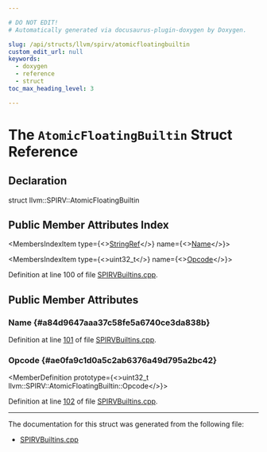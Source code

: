 ```yaml
---

# DO NOT EDIT!
# Automatically generated via docusaurus-plugin-doxygen by Doxygen.

slug: /api/structs/llvm/spirv/atomicfloatingbuiltin
custom_edit_url: null
keywords:
  - doxygen
  - reference
  - struct
toc_max_heading_level: 3

---
```





# The `AtomicFloatingBuiltin` Struct Reference

<DoxygenPage pluginConfig={pluginConfig}>



## Declaration

<CodeBlock>struct llvm::SPIRV::AtomicFloatingBuiltin</CodeBlock>

## Public Member Attributes Index

<MembersIndex>

<MembersIndexItem
  type={<><a href="/docs/api/classes/llvm/stringref">StringRef</a></>}
  name={<><a href="#a84d9647aaa37c58fe5a6740ce3da838b">Name</a></>}>
</MembersIndexItem>

<MembersIndexItem
  type={<>uint32&#95;t</>}
  name={<><a href="#ae0fa9c1d0a5c2ab6376a49d795a2bc42">Opcode</a></>}>
</MembersIndexItem>

</MembersIndex>


Definition at line 100 of file <a href="/docs/api/files/lib/lib/target/lib/target/spirv/spirvbuiltins-cpp">SPIRVBuiltins.cpp</a>.

<SectionDefinition>

## Public Member Attributes

### Name {#a84d9647aaa37c58fe5a6740ce3da838b}

<MemberDefinition
  prototype="StringRef llvm::SPIRV::AtomicFloatingBuiltin::Name">

Definition at line <a href="/docs/api/files/lib/lib/target/lib/target/spirv/spirvbuiltins-cpp/#l00101">101</a> of file <a href="/docs/api/files/lib/lib/target/lib/target/spirv/spirvbuiltins-cpp">SPIRVBuiltins.cpp</a>.
</MemberDefinition>

### Opcode {#ae0fa9c1d0a5c2ab6376a49d795a2bc42}

<MemberDefinition
  prototype={<>uint32&#95;t llvm::SPIRV::AtomicFloatingBuiltin::Opcode</>}>

Definition at line <a href="/docs/api/files/lib/lib/target/lib/target/spirv/spirvbuiltins-cpp/#l00102">102</a> of file <a href="/docs/api/files/lib/lib/target/lib/target/spirv/spirvbuiltins-cpp">SPIRVBuiltins.cpp</a>.
</MemberDefinition>

</SectionDefinition>

<hr/>

The documentation for this struct was generated from the following file:

<ul>
<li><a href="/docs/api/files/lib/lib/target/lib/target/spirv/spirvbuiltins-cpp">SPIRVBuiltins.cpp</a></li>
</ul>

</DoxygenPage>
